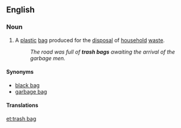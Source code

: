 ==English==

===Noun===
{{en-noun|head=[[trash]] [[bag]]}}

# {{context|US|lang=en}} A [[plastic]] [[bag]] produced for the [[disposal]] of [[household]] [[waste]].
#: ''The road was full of '''trash bags''' awaiting the arrival of the garbage men.''

====Synonyms====
* [[black bag]]
* [[garbage bag]]

====Translations====
{{trans-see|plastic bag for the disposal of household waste|garbage bag}}

[[et:trash bag]]